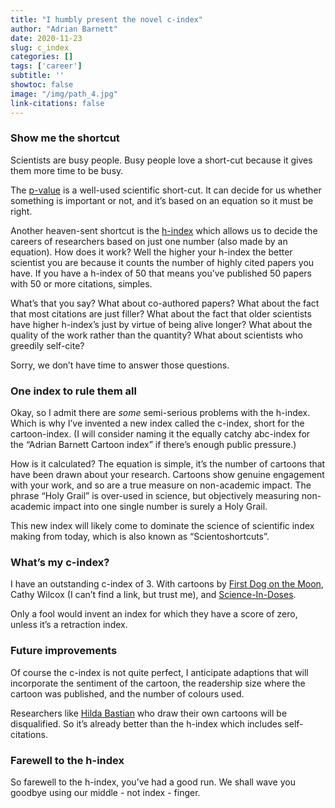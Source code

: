 ```yaml
---
title: "I humbly present the novel c-index"
author: "Adrian Barnett"
date: 2020-11-23
slug: c_index
categories: []
tags: ['career']
subtitle: ''
showtoc: false
image: "/img/path_4.jpg"
link-citations: false
---
```


### Show me the shortcut

Scientists are busy people. Busy people love a short-cut because it gives them more time to be busy. 

The [p-value](https://medianwatch.netlify.app/post/pvalue_pledge/) is a well-used scientific short-cut. It can decide for us whether something is important or not, and it's based on an equation so it must be right.

Another heaven-sent shortcut is the [h-index](https://en.wikipedia.org/wiki/H-index) which allows us to decide the careers of researchers based on just one number (also made by an equation). 
How does it work? Well the higher your h-index the better scientist you are because it counts the number of highly cited papers you have. If you have a h-index of 50 that means you've published 50 papers with 50 or more citations, simples. 

What's that you say? What about co-authored papers? What about the fact that most citations are just filler? What about the fact that older scientists have higher h-index's just by virtue of being alive longer? What about the quality of the work rather than the quantity? What about scientists who greedily self-cite? 

Sorry, we don't have time to answer those questions.

### One index to rule them all

Okay, so I admit there are _some_ semi-serious problems with the h-index. Which is why I've invented a new index called the c-index, short for the cartoon-index. (I will consider naming it the equally catchy abc-index for the "Adrian Barnett Cartoon index" if there's enough public pressure.)

How is it calculated? The equation is simple, it's the number of cartoons that have been drawn about your research. Cartoons show genuine engagement with your work, and so are a true measure on non-academic impact. The phrase "Holy Grail" is over-used in science, but objectively measuring non-academic impact into one single number is surely a Holy Grail. 

This new index will likely come to dominate the science of scientific index making from today, which is also known as "Scientoshortcuts".

### What's my c-index?

I have an outstanding c-index of 3. With cartoons by [First Dog on the Moon](https://firstdogonthemoon.com.au/cartoons/2013/03/26/we-could-be-enjoying-science-from-the-year-2413-right-now/), Cathy Wilcox (I can't find a link, but trust me), and [Science-In-Doses](https://www.scienceindoses.com/2020/09/acronyms-are-new-jargon.html). 

Only a fool would invent an index for which they have a score of zero, unless it's a retraction index.

### Future improvements

Of course the c-index is not quite perfect, I anticipate adaptions that will incorporate the sentiment of the cartoon, the readership size where the cartoon was published, and the number of colours used.

Researchers like [Hilda Bastian](https://hildabastian.net/) who draw their own cartoons will be disqualified. So it's already better than the h-index which includes self-citations.

### Farewell to the h-index

So farewell to the h-index, you've had a good run. We shall wave you goodbye using our middle - not index - finger.


